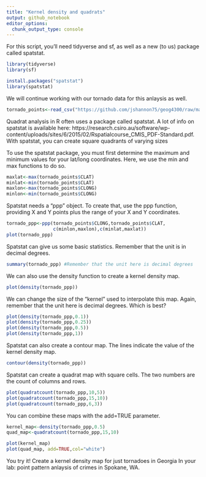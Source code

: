 ```yaml
---
title: "Kernel density and quadrats"
output: github_notebook
editor_options: 
  chunk_output_type: console
---
```


For this script, you'll need tidyverse and sf, as well as a new (to us) package called spatstat.

```r
library(tidyverse)
library(sf)

install.packages("spatstat")
library(spatstat)
```

We will continue working with our tornado data for this anlaysis as well.

```r
tornado_points<-read_csv("https://github.com/jshannon75/geog4300/raw/master/data/tornado_points.csv")

```

Quadrat analysis in R often uses a package called spatstat. A lot of info on spatstat is available here: https://research.csiro.au/software/wp-content/uploads/sites/6/2015/02/Rspatialcourse_CMIS_PDF-Standard.pdf. With spatstat, you can create square quadrants of varying sizes

To use the spatstat package, you must first determine the maximum and minimum values for your lat/long coordinates. Here, we use the min and max functions to do so.

```r
maxlat<-max(tornado_points$CLAT)
minlat<-min(tornado_points$CLAT)
maxlon<-max(tornado_points$CLONG)
minlon<-min(tornado_points$CLONG)
```

Spatstat needs a "ppp" object. To create that, use the ppp function, providing X and Y points plus the range of your X and Y coordinates.

```r
tornado_ppp<-ppp(tornado_points$CLONG,tornado_points$CLAT,
                 c(minlon,maxlon),c(minlat,maxlat))
plot(tornado_ppp)
```

Spatstat can give us some basic statistics. Remember that the unit is in decimal degrees.
```r
summary(tornado_ppp) #Remember that the unit here is decimal degrees
```

We can also use the density function to create a kernel density map.

```r
plot(density(tornado_ppp))
```

We can change the size of the "kernel" used to interpolate this map. Again, remember that the unit here is decimal degrees. Which is best?

```r
plot(density(tornado_ppp,0.1))
plot(density(tornado_ppp,0.25))
plot(density(tornado_ppp,0.5))
plot(density(tornado_ppp,1))
```

Spatstat can also create a contour map. The lines indicate the value of the kernel density map.

```r
contour(density(tornado_ppp))
```

Spatstat can create a quadrat map with square cells. The two numbers are the count of columns and rows.

```r
plot(quadratcount(tornado_ppp,10,5)) 
plot(quadratcount(tornado_ppp,15,10)) 
plot(quadratcount(tornado_ppp,6,3)) 
```

You can combine these maps with the add=TRUE parameter.
```r
kernel_map<-density(tornado_ppp,0.5)
quad_map<-quadratcount(tornado_ppp,15,10)

plot(kernel_map)
plot(quad_map, add=TRUE,col="white")

```

You try it! Create a kernel density map for just tornadoes in Georgia
In your lab: point pattern anlaysis of crimes in Spokane, WA.

